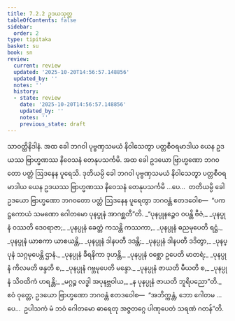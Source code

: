```yaml
---
title: 7.2.2 ဥဒယသုတ္တ
tableOfContents: false
sidebar:
  order: 2
type: tipitaka
basket: su
book: sn
review:
  current: review
  updated: '2025-10-20T14:56:57.148856'
  updated_by: ''
  notes: ''
  history:
  - state: review
    date: '2025-10-20T14:56:57.148856'
    updated_by: ''
    notes: ''
    previous_state: draft
---
```



<DynamicBreadcrumb />


<ReviewStatus review={frontmatter.review} showDetails={true} />

<HypothesisAnnotation frontmatter={frontmatter} />

<Division number="198" book="sn" e="ch" v="18" p="308">

<Paragraph number="1231" book="sn">
သာဝတ္ထိနိဒါနံ. အထ ခေါ ဘဂဝါ ပုဗ္ဗဏှသမယံ နိဝါသေတွာ ပတ္တစီဝရမာဒါယ ယေန ဥဒယဿ ဗြာဟ္မဏဿ နိဝေသနံ တေနုပသင်္ကမိ. အထ ခေါ ဥဒယော ဗြာဟ္မဏော ဘဂဝတော ပတ္တံ ဩဒနေန ပူရေသိ. ဒုတိယမ္ပိ ခေါ ဘဂဝါ ပုဗ္ဗဏှသမယံ နိဝါသေတွာ ပတ္တစီဝရမာဒါယ ယေန ဥဒယဿ ဗြာဟ္မဏဿ နိဝေသနံ တေနုပသင်္ကမိ …ပေ…  တတိယမ္ပိ ခေါ ဥဒယော ဗြာဟ္မဏော ဘဂဝတော ပတ္တံ ဩဒနေန ပူရေတွာ ဘဂဝန္တံ ဧတဒဝေါစ—  “ပကဋ္ဌကောယံ သမဏော ဂေါတမော ပုနပ္ပုနံ အာဂစ္ဆတီ”တိ.
</Paragraph>

<Paragraph number="1232" type="verses" book="sn">
_“ပုနပ္ပုနဉ္စေဝ ဝပန္တိ ဗီဇံ,_  
_ပုနပ္ပုနံ ဝဿတိ ဒေဝရာဇာ;_  
_ပုနပ္ပုနံ ခေတ္တံ ကသန္တိ ကဿကာ,_  
_ပုနပ္ပုနံ ဓညမုပေတိ ရဋ္ဌံ._  

</Paragraph>

<Paragraph number="1233" type="verses" book="sn">
_ပုနပ္ပုနံ ယာစကာ ယာစယန္တိ,_  
_ပုနပ္ပုနံ ဒါနပတီ ဒဒန္တိ;_  
_ပုနပ္ပုနံ ဒါနပတီ ဒဒိတွာ,_  
_ပုနပ္ပုနံ သဂ္ဂမုပေန္တိ ဌာနံ._  

</Paragraph>

<Paragraph number="1234" type="verses" book="sn">
_ပုနပ္ပုနံ ခီရနိကာ ဒုဟန္တိ,_  
_ပုနပ္ပုနံ ဝစ္ဆော ဥပေတိ မာတရံ;_  
_ပုနပ္ပုနံ ကိလမတိ ဖန္ဒတိ စ,_  
_ပုနပ္ပုနံ ဂဗ္ဘမုပေတိ မန္ဒော._  

</Paragraph>

<Paragraph number="1235" type="verses" book="sn">
_ပုနပ္ပုနံ ဇာယတိ မီယတိ စ,_  
_ပုနပ္ပုနံ သိဝထိကံ ဟရန္တိ;_  
_မဂ္ဂဉ္စ လဒ္ဓါ အပုနဗ္ဘဝါယ,_  
_န ပုနပ္ပုနံ ဇာယတိ ဘူရိပညော”တိ._  

</Paragraph>

<Paragraph number="1236" book="sn">
ဧဝံ ဝုတ္တေ, ဥဒယော ဗြာဟ္မဏော ဘဂဝန္တံ ဧတဒဝေါစ—  “အဘိက္ကန္တံ, ဘော ဂေါတမ …ပေ…  ဥပါသကံ မံ ဘဝံ ဂေါတမော ဓာရေတု အဇ္ဇတဂ္ဂေ ပါဏုပေတံ သရဏံ ဂတန်”တိ.
</Paragraph>
</Division>